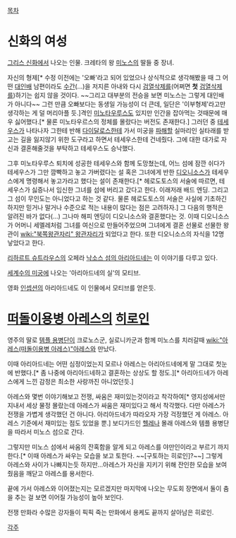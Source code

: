 [[목차]]
= 신화의 여성 =
[[그리스 신화]]에서 나오는 인물. 크레타의 왕 [[미노스]]의 딸들 중 장녀.

자신의 형제[* 수정 이전에는 '오빠'라고 되어 있었으나 상식적으로 생각해봤을 때 그 어떤 [[대인배]] 남편이라도 [[수간]](...)을 저지른 아내와 다시 [[검열삭제]]를(어쩌면 '''첫''' [[검열삭제]]를)하기는 쉽지 않을 것이다. ~~그리고 대부분의 전승을 보면 미노스는 그렇게 대인배가 아니다~~ 그런 만큼 오빠보다는 동생일 가능성이 더 큰데, 일단은 '이부형제'라고만 생각하는 게 덜 머리아플 듯.]격인 [[미노타우루스]]도 있지만 인간을 잡아먹는 것때문에 매우 싫어했다.[* 물론 미노타우르스의 정체를 몰랐다는 버전도 존재한다.] 그러던 중 [[테세우스]]가 나타나자 그한테 반해 [[다이달로스]]한테 가서 미궁을 [[파해]]할 실마리인 실타래를 받고는 길을 잃지않기 위한 도구라고 하면서 테세우스한테 건네줬다. 그에 대한 대가로 자신과 결혼해줄것을 부탁하고 테세우스도 승낙했다.

그후 미노타우루스 퇴치에 성공한 테세우스와 함께 도망쳤는데, 어느 섬에 잠깐 쉬다가 테세우스가 그만 깜빡하고 놓고 가버렸다는 설 혹은 그녀에게 반한 [[디오니소스]]가 테세우스에게 명령해서 놓고가라고 했다는 설이 존재한다.[* 헤로도토스의 서술에 따르면, 테세우스가 싫증나서 임신한 그녀를 섬에 버리고 갔다고 한다. 이래저래 배드 엔딩. 그리고 그 섬이 무인도는 아니었다고 하는 것 같다. 물론 헤로도토스의 서술은 사실에 기초하긴 하지만 믿거나 말거나 수준으로 적는 내용이 많다는 점은 고려하자.] 그 다음의 행적은 알려진 바가 없다(...) 그나마 해피 엔딩이 디오니소스와 결혼했다는 것. 이때 디오니소스가 어머니 세멜레처럼 그녀를 여신으로 만들어주었으며 그녀에게 결혼 선물로 선물한 왕관이 [[wiki:"북쪽왕관자리" 왕관자리]]가 되었다고 한다. 또한 디오니소스의 자식을 12명 낳았다고 한다.

[[리하르트 슈트라우스]]의 오페라 [[낙소스 섬의 아리아드네]]는 이 이야기를 다루고 있다.

[[세계수의 미궁]]에 나오는 '아리아드네의 실'의 모티브.

영화 [[인셉션]]의 아리아드네도 이 인물에서 모티브를 얻은듯.

= [[떠돌이용병 아레스]]의 [[히로인]] =
영주의 딸로 [[템플 용병단]]이 크로노스군, 실로니카군과 함께 미노스를 치러갈때 [[wiki:"아레스(떠돌이용병 아레스)"아레스]]와 만났다.

이때 아리아드네는 어떤 심정이었는지 모르나 아레스는 아리아드네에게 말 그대로 첫눈에 반했다.[* 좀 나중에 아리아드네하고 결혼하는 상상도 할 정도.][* 아리아드네가 아레스에게 느낀 감정은 최소한 사랑까진 아니었던듯.]

아레스와 몇번 이야기해보고 전쟁, 싸움은 재미있는것이라고 착각하여[* 영지성에서만 지내서 세상 물정 몰랐는데 아레스가 싸움은 재미있다고 해서 착각했다. 다만 아레스가 전쟁을 가볍게 생각했던 건 아니다. 아리아드네가 따라오자 가장 걱정했던 게 아레스. 아레스 기준에서 재미있는 점도 있었을 뿐.] 보디가드인 [[헬레나]] 몰래 아레스와 템플 용병단을 따라서 미노스 섬으로 간다.

그렇지만 미노스 섬에서 싸움의 잔혹함을 알게 되고 아레스를 야만인이라고 부르기 까지 한다.[* 이때 아레스가 싸우는 모습을 보고 토한다. ~~[구토하는 히로인]?~~] 그렇게 아레스와 사이가 나빠지는듯 하지만...아레스가 자신을 지키기 위해 잔인한 모습을 보여줬음을 깨닫고 아레스를 용서한다.

끝에 가서 아레스와 이어졌는지는 모르겠지만 마지막에 나오는 무도회 장면에서 둘이 춤을 추는 걸 보면 이어질 가능성이 높아 보인다.

전쟁 만화라 수많은 강자들이 픽픽 죽는 만화에서 용케도 끝까지 살아남은 히로인.

[[각주]]
